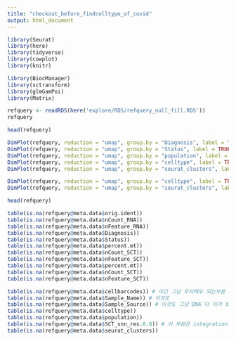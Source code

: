```yaml
---
title: "checkout_before_findcelltype_of_covid"
output: html_document
---
```


```r
library(Seurat)
library(here)
library(tidyverse)
library(cowplot)
library(knitr)

library(BiocManager)
library(sctransform)
library(glmGamPoi)
library(Matrix)
```

```r
refquery <- readRDS(here('explore/RDS/refquery_null_fill.RDS'))
refquery
```

```r
head(refquery)
```

```r
DimPlot(refquery, reduction = "umap", group.by = "Diagnosis", label = TRUE, label.size = 3, repel = TRUE) 
DimPlot(refquery, reduction = "umap", group.by = "Status", label = TRUE, label.size = 3, repel = TRUE) 
DimPlot(refquery, reduction = "umap", group.by = "population", label = TRUE, label.size = 3, repel = TRUE) 
DimPlot(refquery, reduction = "umap", group.by = "celltype", label = TRUE, label.size = 3, repel = TRUE) + NoLegend()
DimPlot(refquery, reduction = "umap", group.by = "seurat_clusters", label = TRUE, label.size = 3, repel = TRUE) 
```


```r
DimPlot(refquery, reduction = "umap", group.by = "celltype", label = TRUE, label.size = 3, repel = TRUE) + NoLegend()
DimPlot(refquery, reduction = "umap", group.by = "seurat_clusters", label = TRUE, label.size = 3, repel = TRUE)
```
```r
head(refquery)
```


```r
table(is.na(refquery@meta.data$orig.ident))
table(is.na(refquery@meta.data$nCount_RNA))
table(is.na(refquery@meta.data$nFeature_RNA))
table(is.na(refquery@meta.data$Diagnosis))
table(is.na(refquery@meta.data$Status))
table(is.na(refquery@meta.data$percent.mt))
table(is.na(refquery@meta.data$nCount_SCT))
table(is.na(refquery@meta.data$nFeature_SCT))
table(is.na(refquery@meta.data$percent.mt))
table(is.na(refquery@meta.data$nCount_SCT))
table(is.na(refquery@meta.data$nFeature_SCT))
```

```r
table(is.na(refquery@meta.data$cellbarcodes)) # 이건 그냥 무시해도 되는부분 
table(is.na(refquery@meta.data$Sample_Name)) # 이것도 
table(is.na(refquery@meta.data$Sample_Source)) # 이것도 그냥 DNA 다 이거 보여주는 부분 
table(is.na(refquery@meta.data$celltype))
table(is.na(refquery@meta.data$population))
table(is.na(refquery@meta.data$SCT_snn_res.0.8)) # 이 부분은 integration 하면서 생겨나는 부분 같은데 확인해봐야됨 다시 
table(is.na(refquery@meta.data$seurat_clusters))
```



